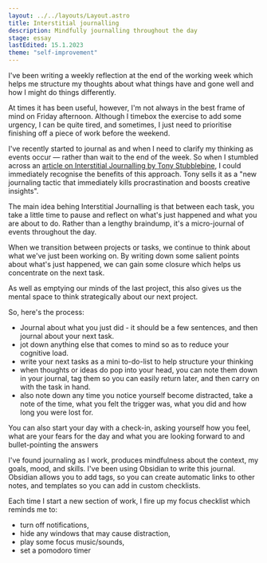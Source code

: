 ```yaml
---
layout: ../../layouts/Layout.astro
title: Interstitial journalling
description: Mindfully journalling throughout the day
stage: essay
lastEdited: 15.1.2023
theme: "self-improvement"
---
```



I've been writing a weekly reflection at the end of the working week which helps me structure my thoughts about what things have and gone well and how I might do things differently.

At times it has been useful, however, I'm not always in the best frame of mind on Friday afternoon. Although I timebox the exercise to add some urgency, I can be quite tired, and sometimes, I just need to prioritise finishing off a piece of work before the weekend.

I've recently started to journal as and when I need to clarify my thinking as events occur — rather than wait to the end of the week. So when I stumbled across an <a href="https://betterhumans.pub/replace-your-to-do-list-with-interstitial-journaling-to-increase-productivity-4e43109d15ef">article on Interstitial Journalling by
Tony Stubblebine</a>, I could immediately recognise the benefits of this approach. Tony sells it as a "new journaling tactic that immediately kills procrastination and boosts creative insights".

The main idea behing Interstitial Journalling is that between each task, you take a little time to pause and reflect on what's just happened and what you are about to do.  Rather than a lengthy braindump, it's a micro-journal of events throughout the day.

When we transition between projects or tasks, we continue to think about what we've just been working on. By writing down some salient points about what's just happened, we can gain some closure which helps us concentrate on the next task.

As well as emptying our minds of the last project, this also gives us the mental space to think strategically about our next project.

So, here's the process:
- Journal about what you just did - it should be a few sentences, and then journal about your next task.
- jot down anything else that comes to mind so as to reduce your cognitive load.
- write your next tasks as a mini to-do-list to help structure your thinking
- when thoughts or ideas do pop into your head, you can note them down in your journal, tag them so you can easily return later, and then carry on with the task in hand.
- also note down any time you notice yourself become distracted, take a note of the time, what you felt the trigger was, what you did and how long you were lost for.

You can also start your day with a check-in, asking yourself how you feel, what are your fears for the day and what you are looking forward to and bullet-pointing the answers

I've found journaling as I work, produces mindfulness about the context, my goals, mood, and skills. I've been using Obsidian to write this journal. Obsidian allows you to add tags, so you can create automatic links to other notes, and templates so you can add in custom checklists.

Each time I start a new section of work, I fire up my focus checklist which reminds me to:
- turn off notifications,
- hide any windows that may cause distraction,
- play some focus music/sounds,
- set a pomodoro timer

<ReadMore theme={frontmatter.theme} title={frontmatter.title} />
